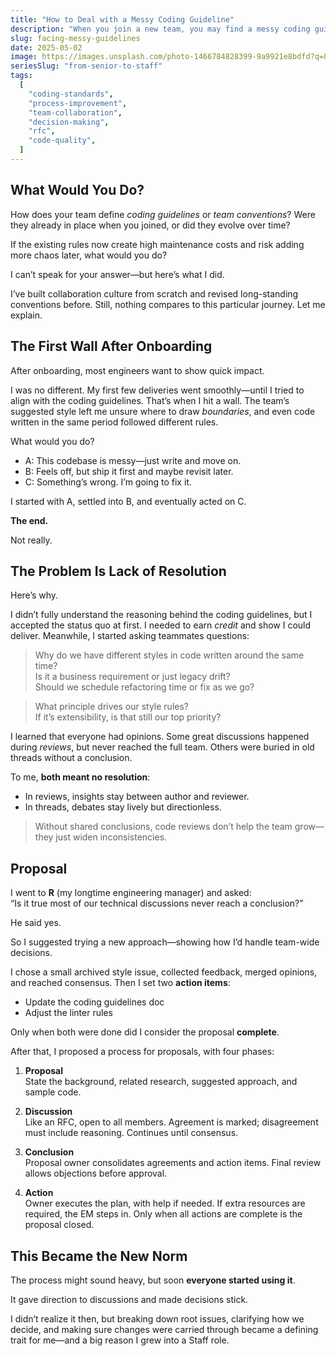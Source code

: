 ```yaml
---
title: "How to Deal with a Messy Coding Guideline"
description: "When you join a new team, you may find a messy coding guideline. What would you do?"
slug: facing-messy-guidelines
date: 2025-05-02
image: https://images.unsplash.com/photo-1466784828399-9a9921e8bdfd?q=80&w=1470&auto=format&fit=crop&ixlib=rb-4.1.0&ixid=M3wxMjA3fDB8MHxwaG90by1wYWdlfHx8fGVufDB8fHx8fA%3D%3D
seriesSlug: "from-senior-to-staff"
tags:
  [
    "coding-standards",
    "process-improvement",
    "team-collaboration",
    "decision-making",
    "rfc",
    "code-quality",
  ]
---
```


## What Would You Do?

How does your team define _coding guidelines_ or _team conventions_? Were they already in place when you joined, or did they evolve over time?

If the existing rules now create high maintenance costs and risk adding more chaos later, what would you do?

I can’t speak for your answer—but here’s what I did.

I’ve built collaboration culture from scratch and revised long-standing conventions before. Still, nothing compares to this particular journey. Let me explain.


## The First Wall After Onboarding

After onboarding, most engineers want to show quick impact.

I was no different. My first few deliveries went smoothly—until I tried to align with the coding guidelines. That’s when I hit a wall. The team’s suggested style left me unsure where to draw _boundaries_, and even code written in the same period followed different rules.

What would you do?

- A: This codebase is messy—just write and move on.
- B: Feels off, but ship it first and maybe revisit later.
- C: Something’s wrong. I’m going to fix it.

I started with A, settled into B, and eventually acted on C.

**The end.**

Not really.


## The Problem Is Lack of Resolution

Here’s why.

I didn’t fully understand the reasoning behind the coding guidelines, but I accepted the status quo at first. I needed to earn _credit_ and show I could deliver. Meanwhile, I started asking teammates questions:

> Why do we have different styles in code written around the same time?  
> Is it a business requirement or just legacy drift?  
> Should we schedule refactoring time or fix as we go?

> What principle drives our style rules?  
> If it’s extensibility, is that still our top priority?

I learned that everyone had opinions. Some great discussions happened during *reviews*, but never reached the full team. Others were buried in old threads without a conclusion.

To me, **both meant no resolution**:

- In reviews, insights stay between author and reviewer.  
- In threads, debates stay lively but directionless.

> Without shared conclusions, code reviews don’t help the team grow—they just widen inconsistencies.


## Proposal

I went to **R** (my longtime engineering manager) and asked:  
“Is it true most of our technical discussions never reach a conclusion?”

He said yes.

So I suggested trying a new approach—showing how I’d handle team-wide decisions.

I chose a small archived style issue, collected feedback, merged opinions, and reached consensus. Then I set two **action items**:

- Update the coding guidelines doc  
- Adjust the linter rules  

Only when both were done did I consider the proposal **complete**.

<Spacer />

After that, I proposed a process for proposals, with four phases:

1. **Proposal**  
   State the background, related research, suggested approach, and sample code.

2. **Discussion**  
   Like an RFC, open to all members. Agreement is marked; disagreement must include reasoning. Continues until consensus.

3. **Conclusion**  
   Proposal owner consolidates agreements and action items. Final review allows objections before approval.

4. **Action**  
   Owner executes the plan, with help if needed. If extra resources are required, the EM steps in. Only when all actions are complete is the proposal closed.


## This Became the New Norm

The process might sound heavy, but soon **everyone started using it**.

It gave direction to discussions and made decisions stick.

I didn’t realize it then, but breaking down root issues, clarifying how we decide, and making sure changes were carried through became a defining trait for me—and a big reason I grew into a Staff role.
